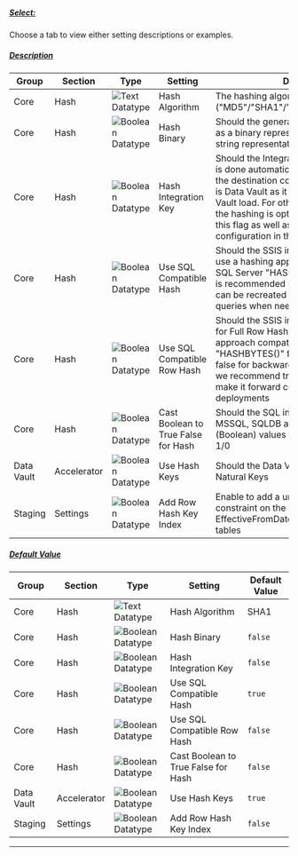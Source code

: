 ##### [Select:](#tab/settings-hash-key-select)

Choose a tab to view either setting descriptions or examples.

##### [Description](#tab/settings-hash-key-description)

| Group      | Section     | Type                                                                 | Setting                             | Description                                                                                                                                                                                                                                                                                                                                            |
| ---------- | ----------- | -------------------------------------------------------------------- | ----------------------------------- | ------------------------------------------------------------------------------------------------------------------------------------------------------------------------------------------------------------------------------------------------------------------------------------------------------------------------------------------------------ |
| Core       | Hash        | ![Text Datatype](/img/bimlflex/text.svg "Text Datatype")          | Hash Algorithm                      | The hashing algorithm to use. ("MD5"/"SHA1"/"SHA2_256"/"SHA2_512")                                                                                                                                                                                                                                                                                     |
| Core       | Hash        | ![Boolean Datatype](/img/bimlflex/boolean.svg "Boolean Datatype") | Hash Binary                         | Should the generated hash value be stored as a binary representation rather than a string representation                                                                                                                                                                                                                                               |
| Core       | Hash        | ![Boolean Datatype](/img/bimlflex/boolean.svg "Boolean Datatype") | Hash Integration Key                | Should the Integration Key be hashed. This is done automatically for any project where the destination connection integration stage is Data Vault as it is a requirement for a Data Vault load. For other load process designs the hashing is optional and controlled by this flag as well as the hashing configuration in the configuration sheet |
| Core       | Hash        | ![Boolean Datatype](/img/bimlflex/boolean.svg "Boolean Datatype") | Use SQL Compatible Hash             | Should the SSIS inline hashing component use a hashing approach compatible with the SQL Server "HASHBYTES()" function. This is recommended so that the hashed values can be recreated using standard SQL queries when needed                                                                                                                           |
| Core       | Hash        | ![Boolean Datatype](/img/bimlflex/boolean.svg "Boolean Datatype") | Use SQL Compatible Row Hash         | Should the SSIS inline hashing component for Full Row Hashing use a hashing approach compatible with the SQL Server "HASHBYTES()" function. The default is false for backward compatibility however we recommend true for new projects to make it forward compatible with cloud deployments                                                            |
| Core       | Hash        | ![Boolean Datatype](/img/bimlflex/boolean.svg "Boolean Datatype") | Cast Boolean to True False for Hash | Should the SQL inline hashing function for MSSQL, SQLDB and Synapse convert BIT (Boolean) values to True/False instead of 1/0                                                                                                                                                                                                                          |
| Data Vault | Accelerator | ![Boolean Datatype](/img/bimlflex/boolean.svg "Boolean Datatype") | Use Hash Keys                       | Should the Data Vault use Hash Keys or Natural Keys                                                                                                                                                                                                                                                                                                    |
| Staging    | Settings    | ![Boolean Datatype](/img/bimlflex/boolean.svg "Boolean Datatype") | Add Row Hash Key Index              | Enable to add a unique, non-clustered constraint on the RowHashKey and EffectiveFromDate columns in staging tables                                                                                                                                                                                                                                     |

##### [Default Value](#tab/settings-hash-key-default)

| Group      | Section     | Type                                                                 | Setting                             | Default Value |
| ---------- | ----------- | -------------------------------------------------------------------- | ----------------------------------- | ------------- |
| Core       | Hash        | ![Text Datatype](/img/bimlflex/text.svg "Text Datatype")          | Hash Algorithm                      | SHA1          |
| Core       | Hash        | ![Boolean Datatype](/img/bimlflex/boolean.svg "Boolean Datatype") | Hash Binary                         | `false`       |
| Core       | Hash        | ![Boolean Datatype](/img/bimlflex/boolean.svg "Boolean Datatype") | Hash Integration Key                | `false`       |
| Core       | Hash        | ![Boolean Datatype](/img/bimlflex/boolean.svg "Boolean Datatype") | Use SQL Compatible Hash             | `true`        |
| Core       | Hash        | ![Boolean Datatype](/img/bimlflex/boolean.svg "Boolean Datatype") | Use SQL Compatible Row Hash         | `false`       |
| Core       | Hash        | ![Boolean Datatype](/img/bimlflex/boolean.svg "Boolean Datatype") | Cast Boolean to True False for Hash | `false`       |
| Data Vault | Accelerator | ![Boolean Datatype](/img/bimlflex/boolean.svg "Boolean Datatype") | Use Hash Keys                       | `true`        |
| Staging    | Settings    | ![Boolean Datatype](/img/bimlflex/boolean.svg "Boolean Datatype") | Add Row Hash Key Index              | `false`       |

***